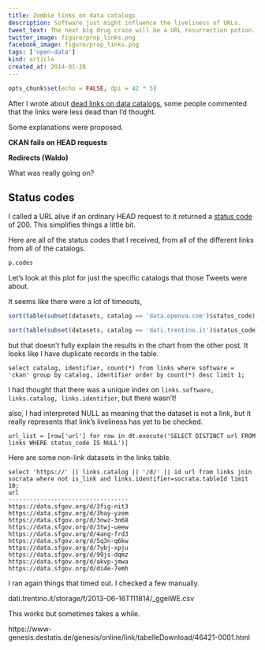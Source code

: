 ```yaml
---
title: Zombie links on data catalogs
description: Software just might influence the liveliness of URLs.
tweet_text: The next big drug craze will be a URL resurrection potion. http://thomaslevine.com/!/data-catalog-dead-links #opendata
twitter_image: figure/prop_links.png
facebook_image: figure/prop_links.png
tags: ['open-data']
kind: article
created_at: 2014-01-28
---
```

```r
opts_chunk$set(echo = FALSE, dpi = 42 * 5)
```
After I wrote about
[dead links on data catalogs](/!/dead-links-on-data-catalogs),
some people commented that the links were less dead than I'd thought.


Some explanations were proposed.

**CKAN fails on HEAD requests**

**Redirects (Waldo)**

What was really going on?

## Status codes
I called a URL alive if an ordinary HEAD request to it returned a
[status code](http://www.w3.org/Protocols/rfc2616/rfc2616-sec10.html) of 200.
This simplifies things a little bit.

Here are all of the status codes that I received, from all of the different
links from all of the catalogs.

```r
p.codes
```

Let's look at this plot for just the specific catalogs that those Tweets were
about.




It seems like there were a lot of timeouts,

```r
sort(table(subset(datasets, catalog == 'data.openva.com')$status_code), decreasing = T)[1:5]
```

```r
sort(table(subset(datasets, catalog == 'dati.trentino.it')$status_code), decreasing = T)[1:5]
```

but that doesn't fully explain the results in the chart from the other post.
It looks like I have duplicate records in the table.

    select catalog, identifier, count(*) from links where software = 'ckan' group by catalog, identifier order by count(*) desc limit 1;



I had thought that there was a unique index on
`links.software, links.catalog, links.identifier`,
but there wasn't!



also, I had interpreted NULL as meaning that the dataset is not a link,
but it really represents that link's liveliness has yet  to be checked.

    url_list = [row['url'] for row in dt.execute('SELECT DISTINCT url FROM links WHERE status_code IS NULL')]


Here are some non-link datasets in the links table.

    select 'https://' || links.catalog || '/d/' || id url from links join socrata where not is_link and links.identifier=socrata.tableId limit 10;                                                                         
    url                               
    ----------------------------------
    https://data.sfgov.org/d/3fig-nit3
    https://data.sfgov.org/d/3hay-yzem
    https://data.sfgov.org/d/3nwz-3n68
    https://data.sfgov.org/d/3twj-ueew
    https://data.sfgov.org/d/4ang-frd3
    https://data.sfgov.org/d/5q3n-q6kw
    https://data.sfgov.org/d/7ybj-xpju
    https://data.sfgov.org/d/99js-dqmz
    https://data.sfgov.org/d/akvp-jmwa
    https://data.sfgov.org/d/di4e-7emh


I ran again things that timed out.
I checked a few manually.

dati.trentino.it/storage/f/2013-06-16T111814/_ggeiWE.csv

This works but sometimes takes a while.

https://www-genesis.destatis.de/genesis/online/link/tabelleDownload/46421-0001.html
